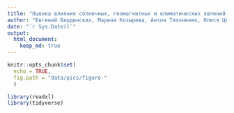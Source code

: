 ```yaml
---
title: "Оценка влияния солнечных, геомагнитных и климатических явлений на вызов скорой медицинской помощи по поводу острого нарушения мозгового кровообращения и сердечно-сосудистых заболеваний"
author: "Евгений Бердинских, Марина Козырева, Антон Тихоненко, Олеся Цветкова"
date: "`r Sys.Date()`"
output: 
  html_document:
    keep_md: true
---
```


```r

knitr::opts_chunk$set(
  echo = TRUE,
  fig.path = "data/pics/figure-"
  )

library(readxl)
library(tidyverse)
```



